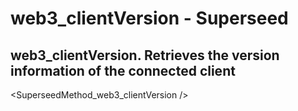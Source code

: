 # web3_clientVersion  - Superseed

## web3_clientVersion. Retrieves the version information of the connected client


<SuperseedMethod_web3_clientVersion />
